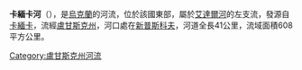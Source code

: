 '''卡緬卡河'''（{{lang-uk|Кам'янка}}），是[[烏克蘭|烏克蘭]]的河流，位於該國東部，屬於[[艾達爾河|艾達爾河]]的左支流，發源自[[卡緬卡_(新普斯科夫區)|卡緬卡]]，流經[[盧甘斯克州|盧甘斯克州]]，河口處在[[新普斯科夫|新普斯科夫]]，河道全長41公里，流域面積608平方公里。

{{DEFAULTSORT:Кам'янка (притока Айдару)}}
[[Category:盧甘斯克州河流|Category:盧甘斯克州河流]]


{{Ukraine-river-stub}}